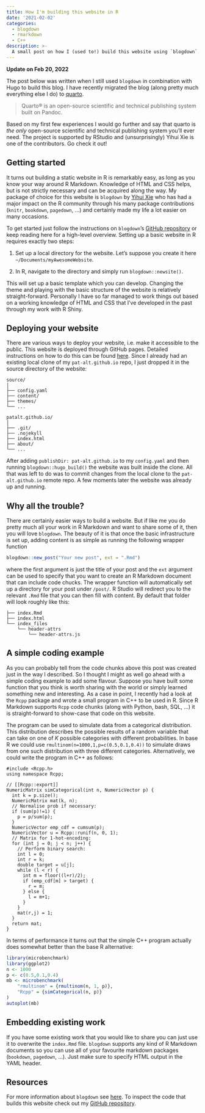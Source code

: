 ```yaml
---
title: How I'm building this website in R
date: '2021-02-02'
categories: 
  - blogdown
  - rmarkdown
  - C++
description: >-
  A small post on how I (used to!) build this website using `blogdown`.
---
```


:::{.callout-note}

**Update on Feb 20, 2022**

The post below was written when I still used `blogdown` in combination with Hugo to build this blog. I have recently migrated the blog (along pretty much everything else I do) to [quarto](https://quarto.org/). 

> Quarto® is an open-source scientific and technical publishing system built on Pandoc.

Based on my first few experiences I would go further and say that quarto is *the only* open-source scientific and technical publishing system you'll ever need. The project is supported by RStudio and (unsurprisingly) Yihui Xie is one of the contributors. Go check it out!
:::

## Getting started

It turns out building a static website in R is remarkably easy, as long as you know your way around R Markdown. Knowledge of HTML and CSS helps, but is not strictly necessary and can be acquired along the way. My package of choice for this website is `blogdown` by [Yihui Xie](https://yihui.org/) who has had a major impact on the R community through his many package contributions (`knitr`, `bookdown`, `pagedown`, ...) and certainly made my life a lot easier on many occasions. 

To get started just follow the instructions on `blogdown`'s [GitHub repository](https://github.com/rstudio/blogdown) or keep reading here for a high-level overview. Setting up a basic website in R requires exactly two steps:

1. Set up a local directory for the website. Let's suppose you create it here `~/Documents/myAwesomeWebsite`.

2. In R, navigate to the directory and simply run `blogdown::newsite()`.

This will set up a basic template which you can develop. Changing the theme and playing with the basic structure of the website is relatively straight-forward. Personally I have so far managed to work things out based on a working knowledge of HTML and CSS that I've developed in the past through my work with R Shiny.

## Deploying your website

There are various ways to deploy your website, i.e. make it accessible to the public. This website is deployed through GitHub pages. Detailed instructions on how to do this can be found [here](https://bookdown.org/yihui/blogdown/github-pages.html). Since I already had an existing local clone of my `pat-alt.github.io` repo, I just dropped it in the source directory of the website:

```
source/
│
├── config.yaml
├── content/
├── themes/
└── ...

patalt.github.io/
│
├── .git/
├── .nojekyll
├── index.html
├── about/
└── ...
```

After adding `publishDir: pat-alt.github.io` to my `config.yaml` and then running `blogdown::hugo_build()` the website was built inside the clone. All that was left to do was to commit changes from the local clone to the `pat-alt.github.io` remote repo. A few moments later the website was already up and running.

## Why all the trouble?

There are certainly easier ways to build a website. But if like me you do pretty much all your work in R Markdown and want to share some of it, then you will love `blogdown`. The beauty of it is that once the basic infrastructure is set up, adding content is as simple as running the following wrapper function

```r
blogdown::new_post("Your new post", ext = ".Rmd")
```

where the first argument is just the title of your post and the `ext` argument can be used to specify that you want to create an R Markdown document that can include code chucks. The wrapper function will automatically set up a directory for your post under `/post/`. R Studio will redirect you to the relevant `.Rmd` file that you can then fill with content. By default that folder will look roughly like this:

```
├── index.Rmd
├── index.html
└── index_files
    └── header-attrs
        └── header-attrs.js
```

## A simple coding example

As you can probably tell from the code chunks above this post was created just in the way I described. So I thought I might as well go ahead with a simple coding example to add some flavour. Suppose you have built some function that you think is worth sharing with the world or simply learned something new and interesting. As a case in point, I recently had a look at the `Rcpp` package and wrote a small program in C++ to be used in R. Since R Markdown supports `Rcpp` code chunks (along with Python, bash, SQL, ...) it is straight-forward to show-case that code on this website. 

The program can be used to simulate data from a categorical distribution. This distribution describes the possible results of a random variable that can take on one of $K$ possible categories with different probabilities. In base R we could use `rmultinom(n=1000,1,p=c(0.5,0.1,0.4))` to simulate draws from one such distribution with three different categories. Alternatively, we could write the program in C++ as follows:

```Rcpp
#include <Rcpp.h>
using namespace Rcpp;

// [[Rcpp::export]]
NumericMatrix simCategorical(int n, NumericVector p) {
  int k = p.size();
  NumericMatrix mat(k, n);
  // Normalise prob if necessary:
  if (sum(p)!=1) {
    p = p/sum(p);
  }
  NumericVector emp_cdf = cumsum(p);
  NumericVector u = Rcpp::runif(n, 0, 1);
  // Matrix for 1-hot-encoding:
  for (int j = 0; j < n; j++) {
    // Perform binary search:
    int l = 0;
    int r = k;
    double target = u[j];
    while (l < r) {
      int m = floor((l+r)/2);
      if (emp_cdf[m] > target) {
        r = m;
      } else {
        l = m+1;
      }
    }
    mat(r,j) = 1;
  }
  return mat;
}
```

In terms of performance it turns out that the simple C++ program actually does somewhat better than the base R alternative:

```r
library(microbenchmark)
library(ggplot2)
n <- 1000
p <- c(0.5,0.1,0.4)
mb <- microbenchmark(
    "rmultinom" = {rmultinom(n, 1, p)},
    "Rcpp" = {simCategorical(n, p)}
)
autoplot(mb)
```

## Embedding existing work

If you have some existing work that you would like to share you can just use it to overwrite the `index.Rmd` file. `blogdown` supports any kind of R Markdown documents so you can use all of your favourite markdown packages (`bookdown`, `pagedown`, ...). Just make sure to specify HTML output in the YAML header.

## Resources

For more information about `blogdown` see [here](https://bookdown.org/yihui/blogdown/). To inspect the code that builds this website check out my [GitHub repository](https://github.com/pat-alt/patalt).
